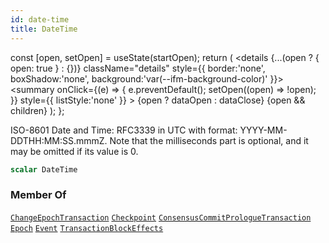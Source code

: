```yaml
---
id: date-time
title: DateTime
---
```









  const [open, setOpen] = useState(startOpen);
  return (
    <details {...(open ? { open: true } : {})} className="details" style={{ border:'none', boxShadow:'none', background:'var(--ifm-background-color)' }}>
      <summary
        onClick={(e) => {
          e.preventDefault();
          setOpen((open) => !open);
        }}
        style={{ listStyle:'none' }}
      >
      {open ? dataOpen : dataClose}
      </summary>
      {open && children}
    </details>
  );
};








ISO-8601 Date and Time: RFC3339 in UTC with format: YYYY-MM-DDTHH:MM:SS.mmmZ. Note that the milliseconds part is optional, and it may be omitted if its value is 0.


```graphql
scalar DateTime
```








### Member Of

[`ChangeEpochTransaction`](/references/iota-api/iota-graphql/reference/types/objects/change-epoch-transaction)  <Badge class="badge badge--secondary" text="object"/><Bullet />[`Checkpoint`](/references/iota-api/iota-graphql/reference/types/objects/checkpoint)  <Badge class="badge badge--secondary" text="object"/><Bullet />[`ConsensusCommitPrologueTransaction`](/references/iota-api/iota-graphql/reference/types/objects/consensus-commit-prologue-transaction)  <Badge class="badge badge--secondary" text="object"/><Bullet />[`Epoch`](/references/iota-api/iota-graphql/reference/types/objects/epoch)  <Badge class="badge badge--secondary" text="object"/><Bullet />[`Event`](/references/iota-api/iota-graphql/reference/types/objects/event)  <Badge class="badge badge--secondary" text="object"/><Bullet />[`TransactionBlockEffects`](/references/iota-api/iota-graphql/reference/types/objects/transaction-block-effects)  <Badge class="badge badge--secondary" text="object"/>

